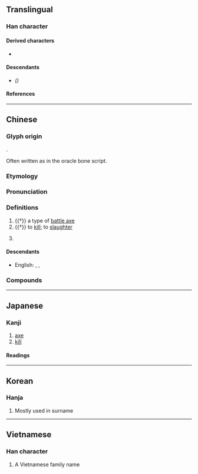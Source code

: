 {{also|刘}}
{{character info/new}}
==Translingual==

===Han character===
{{Han char|rn=18|rad=刀|as=13|sn=15|four=72100|canj=HCLN|ids=⿰𨥫刂}}

====Derived characters====
* {{l|mul|[[𪝵]], [[嚠]]<!-- 𭇯 (Zhuang character) is not its simplified form -->, [[嬼]], [[𢷶]], [[瀏]]([[浏]]), [[懰]], [[𣞗]], [[𭶣]], [[𨮸]], [[䬟]], [[𩙔]], [[藰]], [[䉧]], [[𢤐]]}}

====Descendants====
* {{l|mul|[[刘]]}} ''({{w|Simplified Chinese}})''

====References====
{{Han ref|kx=0144.390|dkj=02224|dj=0325.160|hdz=10359.040|uh=5289}}

----

==Chinese==
{{zh-forms|s=刘}}
{{zh-wp|zh:劉姓|en:Liu}}

===Glyph origin===
{{Han etym}}
{{Han compound|卯|金|刀|c1=p|c2=s|c3=s|alt3=刂|t2=metal|t3=knife|ls=psc}}.

Often written as {{och-l|卯}} in the oracle bone script.

===Etymology===
{{rfe|zh|is the surname related to the sense "to kill"?}}

===Pronunciation===
{{zh-pron
|m=liú
|m-s=
|c=lau4
|c-t=
|g=
|h=pfs=liù
|j=
|mb=liǔ
|md=làu
|mn=lâu/liû
|mn_note=lâu - vernacular; liû - literary
|mn-t=lao5
|w=3lieu
|x=
|mc=y
|oc=y
|ma=
|cat=n,v,pn
}}

===Definitions===
{{zh-hanzi}}

# {{†}} a type of [[battle axe]]
# {{†}} to [[kill]]; to [[slaughter]]
# {{surname|lang=zh}}
#: {{zh-x|^劉 ^邦|{{w|Emperor Gaozu of Han|Liu Bang}}}}

====Descendants====
* English: {{l|en|Liu}}, {{l|en|Lau}}, {{l|tl|Lao}}

===Compounds===
{{zh-der|劉蕡下第|劉知遠|劉唐下書|劉猛將軍|劉秀|劉備失箸|公劉|劉海蟾|劉海|劉寄奴|劉宋|劉九兒|劉全進瓜|劉伶病酒|前度劉郎|李劉馬夏|打前劉海|虔劉|荊劉拜殺|三劉|乾劉|二劉|何劉|依劉|依劉客|前劉海|剪劉|劉三妹|劉三姐|劉仙掌|劉伶酒|劉伶鍤|劉參軍|劉四罵人|劉寵一錢|劉師哥|劉晏粟|劉村|劉杜|劉柳|劉根|劉棉花|劉毅答詔|劉氏冠|劉琨舞|劉生|劉白|劉白墮|劉盧|劉石經|劉窟頭|劉累|劉綱|劉表牛|劉覽|劉豫州|劉賈|劉郎|劉郎前度|劉阮|劉阿斗|劉陸|劉隨州|劉靈|劉項|咸劉|姬劉|嬴劉|孫劉|安劉|屠劉|嵇劉|徐劉|應劉|曹劉|楊劉|楊劉體|殷劉|毗劉|火劉|炎劉|王劉|王徐應劉|茂陵劉郎|西劉|謝劉|貙劉|赤劉|遏劉|醉劉伶|阮劉|青菜劉|劉集|劉家隔|劉六|陶劉|劉家場|劉連|劉王|劉胡|曾劉|劉猴}}

----

==Japanese==

===Kanji===
{{ja-kanji|grade=|rs=刀13}}

# [[axe]]
# [[kill]]

====Readings====
{{ja-readings
|goon=る
|kanon=りゅう<りう
|kun=ころ-す, つら-ねる
}}

----

==Korean==

===Hanja===
{{ko-hanja|hangeul=[[류]]>[[유]]}}

# Mostly used in surname

----

==Vietnamese==

===Han character===
{{vi-hantu|[[Lưu]]|rs=刀13}}

# A Vietnamese family name